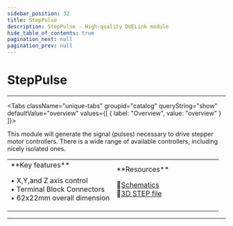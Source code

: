 ```yaml
---
sidebar_position: 32
title: StepPulse
description: StepPulse - High-quality DUELink module
hide_table_of_contents: true
pagination_next: null
pagination_prev: null
---
```



# StepPulse

<ImageSection 
  product="acsteppulse-a"
  tagline="Stepper Motor Signal Generator"
/>

---

<Tabs className="unique-tabs" groupid="catalog" queryString="show" defaultValue="overview"
  values={[
    {
        label: "Overview",
        value: "overview"
    }
]}>

<TabItem value="overview">

This module will generate the signal (pulses) necessary to drive stepper motor controllers. There is a wide range of available controllers, including nicely isolated ones.

<table><td width='50%'>
**Key features**

• X,Y,and Z axis control<br/>
• Terminal Block Connectors<br/>
• 62x22mm overall dimension<br/>

</td><td width='50%'>
**Resources**
 
📄<a href="/sch/gdl-acsteppulse-a.pdf">Schematics</a><br/>
🔩<a href="/3d/gdl-acsteppulse-a.step">3D STEP file</a><br/>
</td></table>

</TabItem>



</Tabs>

---

<OrderSection
    product="DUELink StepPulse"
    partnumber="GDL-ACSTEPPULSE-A"
    price="$0.00"
/>
